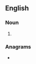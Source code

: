 ==English==

===Noun===
{{head|en|noun plural form}}

# {{plural of|mesolect|lang=en}}

===Anagrams===
* {{anagrams|en|a=ceelmosst|cometless}}